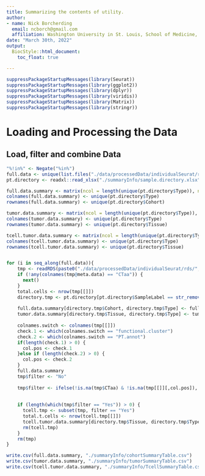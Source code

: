```yaml
---
title: Summarizing the contents of utility.
author: 
- name: Nick Borcherding
  email: ncborch@gmail.com
  affiliation: Washington University in St. Louis, School of Medicine, St. Louis, MO, USA
date: "March 30th, 2022"
output:
  BiocStyle::html_document:
    toc_float: true

---
```




```r
suppressPackageStartupMessages(library(Seurat))
suppressPackageStartupMessages(library(ggplot2))
suppressPackageStartupMessages(library(dplyr))
suppressPackageStartupMessages(library(viridis))
suppressPackageStartupMessages(library(Matrix))
suppressPackageStartupMessages(library(stringr))
```

# Loading and Processing the Data

## Load, filter and combine Data
```r
"%!in%" <- Negate("%in%")
full.data <- unique(list.files("./data/processedData/individualSeurat/rds", pattern = ".rds"))
pt.directory <- readxl::read_xlsx("./summaryInfo/sample.directory.xlsx")

full.data.summary <- matrix(ncol = length(unique(pt.directory$Type)), nrow = length(unique(pt.directory$Cohort)), 0)
colnames(full.data.summary) <- unique(pt.directory$Type)
rownames(full.data.summary) <- unique(pt.directory$Cohort)

tumor.data.summary <- matrix(ncol = length(unique(pt.directory$Type)), nrow = length(unique(pt.directory$Tissue)), 0)
colnames(tumor.data.summary) <- unique(pt.directory$Type)
rownames(tumor.data.summary) <- unique(pt.directory$Tissue)

tcell.tumor.data.summary <- matrix(ncol = length(unique(pt.directory$Type)), nrow = length(unique(pt.directory$Tissue)), 0)
colnames(tcell.tumor.data.summary) <- unique(pt.directory$Type)
rownames(tcell.tumor.data.summary) <- unique(pt.directory$Tissue)


for (i in seq_along(full.data)){
    tmp <- readRDS(paste0("./data/processedData/individualSeurat/rds/", full.data[i]))
    if (!any(colnames(tmp@meta.data) == "CTaa")) {
      next()
    }
    total.cells <- nrow(tmp[[]])
    directory.tmp <- pt.directory[pt.directory$SampleLabel == str_remove(full.data[i], ".rds"),]
    
    full.data.summary[directory.tmp$Cohort, directory.tmp$Type] <- full.data.summary[directory.tmp$Cohort, directory.tmp$Type] + total.cells
    tumor.data.summary[directory.tmp$Tissue, directory.tmp$Type] <- tumor.data.summary[directory.tmp$Tissue, directory.tmp$Type] + total.cells
    
    colnames.switch <- colnames(tmp[[]])
    check.1 <- which(colnames.switch == "functional.cluster")
    check.2 <- which(colnames.switch == "PT.annot")
    if(length(check.1) > 0) {
      col.pos <- check.1
    }else if (length(check.2) > 0) {
      col.pos <- check.2
    }
    full.data.summary
    tmp$filter <- "No"
    
    tmp$filter <- ifelse(!is.na(tmp$CTaa) & !is.na(tmp[[]][,col.pos]), "Yes", "No") 
    
    
    if (length(which(tmp$filter == "Yes")) > 0) {
      tcell.tmp <- subset(tmp, filter == "Yes")
      total.t.cells <- nrow(tcell.tmp[[]])
      tcell.tumor.data.summary[directory.tmp$Tissue, directory.tmp$Type] <- tcell.tumor.data.summary[directory.tmp$Tissue, directory.tmp$Type] + total.t.cells
      rm(tcell.tmp)
    }
    rm(tmp)
}

write.csv(full.data.summary, "./summaryInfo/cohortSummaryTable.csv")
write.csv(tumor.data.summary, "./summaryInfo/tumorSummaryTable.csv")
write.csv(tcell.tumor.data.summary, "./summaryInfo/TcellSummaryTable.csv")
```